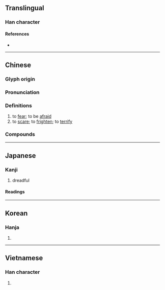 {{character info}}
==Translingual==

===Han character===
{{Han char|rn=61|rad=心|as=05|sn=8|four=94027|canj=PKLB|ids=⿰忄布}}

====References====
* {{Han ref|kx=0380.180|dkj=10450|dj=0708.180|hdz=42284.060|uh=6016|ud=24598|bh=A9C6|bd=43462}}

----

==Chinese==
{{zh-forms}}

===Glyph origin===
{{Han etym}}

===Pronunciation===
{{zh-pron
|m=bù
|m-s=
|c=bou3
|c-t=
|g=
|h=pfs=
|j=
|mb=bu̿
|md=
|mn=pò͘
|mn-t=
|w=
|x=
|mc=y
|oc=y
|cat=v
}}

===Definitions===
{{zh-hanzi}}

# to [[fear]]; to be [[afraid]]
# to [[scare]]; to [[frighten]]; to [[terrify]]

===Compounds===
{{zh-der|恐怖電影|恐怖分子|恐怖片|恐怖襲擊|恐怖主義|恐怖症|獰惡可怖|恐怖片兒|怕怖|惶怖|恐怖時代|恐怖|怖懼|可怖|恐怖小說|白色恐怖|驚怖|紅色恐怖|震怖}}

----

==Japanese==

===Kanji===
{{ja-kanji|grade=c|rs=心05}}

# dreadful

====Readings====
{{ja-readings
|goon=ふ
|kanon=ほ
|kun=こわ-い, おそ-れる, お-じる
}}

----

==Korean==

===Hanja===
{{ko-hanja|hangeul=포|eumhun=|rv=po|mr=p'o|y=pho}}

# {{rfdef|ko|sort=心05}}

----

==Vietnamese==

===Han character===
{{vi-hantu|[[bố]]|rs=心05}}

# {{rfdef|vi|sort=心05}}